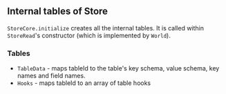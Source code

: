 ## Internal tables of Store

`StoreCore.initialize` creates all the internal tables.
It is called within `StoreRead`'s constructor (which is implemented by `World`).

### Tables

- `TableData` - maps tableId to the table's key schema, value schema, key names and field names.
- `Hooks` - maps tableId to an array of table hooks
